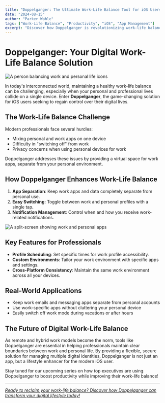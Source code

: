 ```yaml
---
title: "Doppelganger: The Ultimate Work-Life Balance Tool for iOS Users"
date: "2024-08-15"
author: "Parker Wahle"
tags: ["Work-Life Balance", "Productivity", "iOS", "App Management"]
excerpt: "Discover how Doppelganger is revolutionizing work-life balance for iOS users by providing seamless separation between personal and professional digital spaces."
---
```


# Doppelganger: Your Digital Work-Life Balance Solution

![A person balancing work and personal life icons](/api/placeholder/800/400 "Stock photo query: work-life balance concept")

In today's interconnected world, maintaining a healthy work-life balance can be challenging, especially when your personal and professional lives collide on a single device. Enter **Doppelganger**, the game-changing solution for iOS users seeking to regain control over their digital lives.

## The Work-Life Balance Challenge

Modern professionals face several hurdles:

- Mixing personal and work apps on one device
- Difficulty in "switching off" from work
- Privacy concerns when using personal devices for work

Doppelganger addresses these issues by providing a virtual space for work apps, separate from your personal environment.

## How Doppelganger Enhances Work-Life Balance

1. **App Separation**: Keep work apps and data completely separate from personal use.
2. **Easy Switching**: Toggle between work and personal profiles with a single tap.
3. **Notification Management**: Control when and how you receive work-related notifications.

![A split-screen showing work and personal apps](/api/placeholder/800/400 "Stock photo query: split screen smartphone work and personal apps")

## Key Features for Professionals

- **Profile Scheduling**: Set specific times for work profile accessibility.
- **Custom Environments**: Tailor your work environment with specific apps and settings.
- **Cross-Platform Consistency**: Maintain the same work environment across all your devices.

## Real-World Applications

- Keep work emails and messaging apps separate from personal accounts
- Use work-specific apps without cluttering your personal device
- Easily switch off work mode during vacations or after hours

## The Future of Digital Work-Life Balance

As remote and hybrid work models become the norm, tools like Doppelganger are essential in helping professionals maintain clear boundaries between work and personal life. By providing a flexible, secure solution for managing multiple digital identities, Doppelganger is not just an app, but a lifestyle enhancer for the modern iOS user.

Stay tuned for our upcoming series on how top executives are using Doppelganger to boost productivity while improving their work-life balance!

---

[_Ready to reclaim your work-life balance? Discover how Doppelganger can transform your digital lifestyle today!_](/)
